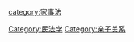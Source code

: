 {{Catnav|頁面分類|人类社会|生活|法律|家事法}}
{{Catnav|頁面分類|人类社会|生活|家庭|家事法}}
{{Catnav|頁面分類|人类社会|法律|家事法}}
{{Catnav|頁面分類|人类社会|家庭|家事法}}
{{Catnav|頁面分類|...|家世與傳承|家庭|家事法}}
{{Catnav|頁面分類|人文學科|人类学|文化人类学|家世與傳承|家庭|家事法}}

[[Category:民法学|Category:民法学]]
[[category:家事法|category:家事法]]
[[Category:亲子关系|Category:亲子关系]]